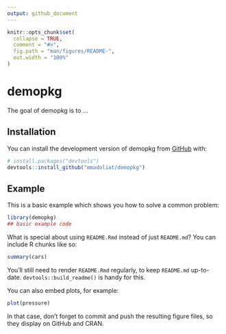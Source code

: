 ```yaml
---
output: github_document
---
```


<!-- README.md is generated from README.Rmd. Please edit that file -->

```r
knitr::opts_chunk$set(
  collapse = TRUE,
  comment = "#>",
  fig.path = "man/figures/README-",
  out.width = "100%"
)
```

# demopkg

<!-- badges: start -->
<!-- badges: end -->

The goal of demopkg is to ...

## Installation

You can install the development version of demopkg from [GitHub](https://github.com/) with:

``` r
# install.packages("devtools")
devtools::install_github("mmadoliat/demopkg")
```

## Example

This is a basic example which shows you how to solve a common problem:

```r
library(demopkg)
## basic example code
```

What is special about using `README.Rmd` instead of just `README.md`? You can include R chunks like so:

```r
summary(cars)
```

You'll still need to render `README.Rmd` regularly, to keep `README.md` up-to-date. `devtools::build_readme()` is handy for this.

You can also embed plots, for example:

```r
plot(pressure)
```

In that case, don't forget to commit and push the resulting figure files, so they display on GitHub and CRAN.
